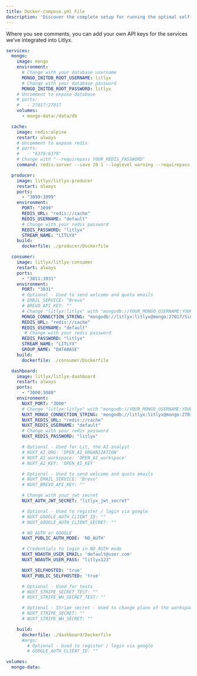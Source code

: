 ```yaml
---
title: Docker-compose.yml File
description: 'Discover the complete setup for running the optimal self-hosted dashboard'
---
```

Where you see comments, you can add your own API keys for the services we’ve integrated into Litlyx.

```yaml File
services:
  mongo:
    image: mongo
    environment:
      # Change with your database username
      MONGO_INITDB_ROOT_USERNAME: litlyx
      # Change with your database password
      MONGO_INITDB_ROOT_PASSWORD: litlyx
    # Uncomment to expose database
    # ports:
    #   - 27017:27017
    volumes:
      - mongo-data:/data/db

  cache:
    image: redis:alpine
    restart: always
    # Uncomment to expose redis
    # ports:
    #   - "6379:6379"
    # Change with "--requirepass YOUR_REDIS_PASSWORD"
    command: redis-server --save 20 1 --loglevel warning --requirepass litlyx

  producer:
    image: litlyx/litlyx-producer
    restart: always
    ports:
      - "3099:3099"
    environment:
      PORT: "3099"
      REDIS_URL: "redis://cache"
      REDIS_USERNAME: "default"
      # Change with your redis password
      REDIS_PASSWORD: "litlyx"
      STREAM_NAME: "LITLYX"
    build:
      dockerfile: ./producer/Dockerfile

  consumer:
    image: litlyx/litlyx-consumer
    restart: always
    ports:
      - "3011:3031"
    environment:
      PORT: "3031"
      # Optional - Used to send welcome and quota emails
      # EMAIL_SERVICE: "Brevo"      
      # BREVO_API_KEY: ""
      # Change "litlyx:litlyx" with "mongodb://YOUR_MONGO_USERNAME:YOUR_MONGO_PASSWORD"
      MONGO_CONNECTION_STRING: "mongodb://litlyx:litlyx@mongo:27017/SimpleMetrics?readPreference=primaryPreferred&authSource=admin"
      REDIS_URL: "redis://cache"
      REDIS_USERNAME: "default"
       # Change with your redis password
      REDIS_PASSWORD: "litlyx"
      STREAM_NAME: "LITLYX"
      GROUP_NAME: "DATABASE"
    build:
      dockerfile: ./consumer/Dockerfile 

  dashboard:
    image: litlyx/litlyx-dashboard
    restart: always
    ports:
      - "3000:3000"
    environment:
      NUXT_PORT: "3000"
      # Change "litlyx:litlyx" with "mongodb://YOUR_MONGO_USERNAME:YOUR_MONGO_PASSWORD"
      NUXT_MONGO_CONNECTION_STRING: 'mongodb://litlyx:litlyx@mongo:27017/SimpleMetrics?readPreference=primaryPreferred&authSource=admin'
      NUXT_REDIS_URL: "redis://cache"
      NUXT_REDIS_USERNAME: "default"
      # Change with your redis password
      NUXT_REDIS_PASSWORD: "litlyx"

      # Optional - Used for Lit, the AI analyst
      # NUXT_AI_ORG: 'OPEN_AI_ORGANIZATION'
      # NUXT_AI_workspace: 'OPEN_AI_workspace'
      # NUXT_AI_KEY: 'OPEN_AI_KEY'

      # Optional - Used to send welcome and quota emails
      # NUXT_EMAIL_SERVICE: "Brevo"      
      # NUXT_BREVO_API_KEY: ""

      # Change with your jwt secret
      NUXT_AUTH_JWT_SECRET: "litlyx_jwt_secret"

      # Optional - Used to register / login via google
      # NUXT_GOOGLE_AUTH_CLIENT_ID: ""
      # NUXT_GOOGLE_AUTH_CLIENT_SECRET: ""

      # NO_AUTH or GOOGLE
      NUXT_PUBLIC_AUTH_MODE: 'NO_AUTH'

      # Credentials to login in NO_AUTH mode
      NUXT_NOAUTH_USER_EMAIL: 'default@user.com'
      NUXT_NOAUTH_USER_PASS: "litlyx123"

      NUXT_SELFHOSTED: 'true'
      NUXT_PUBLIC_SELFHOSTED: 'true'

      # Optional - Used for tests
      # NUXT_STRIPE_SECRET_TEST: ""
      # NUXT_STRIPE_WH_SECRET_TEST: ""

      # Optional - Stripe secret - Used to change plans of the workspaces
      # NUXT_STRIPE_SECRET: ""
      # NUXT_STRIPE_WH_SECRET: ""

    build:
      dockerfile: ./dashboard/Dockerfile 
      #args:
        # Optional - Used to register / login via google
        # GOOGLE_AUTH_CLIENT_ID: ""

volumes:
  mongo-data:
```


